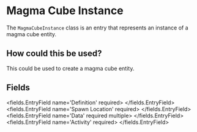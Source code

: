 
# Magma Cube Instance

The `MagmaCubeInstance` class is an entry that represents an instance of a magma cube entity.

## How could this be used?

This could be used to create a magma cube entity.


## Fields

<fields.EntryField name='Definition' required>
</fields.EntryField>
<fields.EntryField name='Spawn Location' required>
</fields.EntryField>
<fields.EntryField name='Data' required multiple>
</fields.EntryField>
<fields.EntryField name='Activity' required>
</fields.EntryField>
